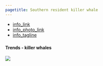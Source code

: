 ```yaml
---
pagetitle: Southern resident killer whale
---
```


- [info_link](https://www.fisheries.noaa.gov/west-coast/endangered-species-conservation/southern-resident-killer-whale-orcinus-orca)
- [info_photo_link](https://olympiccoast.noaa.gov/library/pixpages/librarypixpg_orca.html)
- [info_tagline](Southern Resident killer whales spend several months of the summer and fall each year in Washington State's Puget Sound. This population was listed as endangered in 2005 under the Endangered Species Act. Three main causes of the decline of Southern Residents are: reduced quantity and quality of prey, persistent organic pollutants, and noise and disturbance from vessels.)



### {.tabset}

#### Trends - killer whales

![](figures/S.LR.13.14 - Southern Resident Killer Whale Abundance 1976-2017.jpg)

